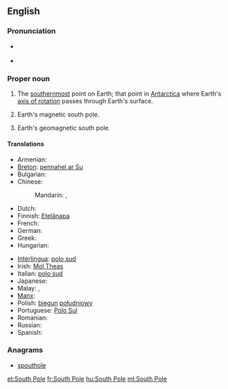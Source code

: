 {{also|south pole}}
==English==
{{wikipedia}}

===Pronunciation===
* {{a|UK}} {{IPA|/ˈsaʊθˌpəʊl/}}
* {{a|US}} {{IPA|/ˈsaʊθˌpoʊl/}}

===Proper noun===
{{en-proper noun|head=[[south|South]] [[pole|Pole]]}}

# {{geography}} The [[southernmost]] point on Earth; that point in [[Antarctica]] where Earth's [[axis of rotation]] passes through Earth's surface.
# {{geography}} Earth's magnetic south pole.
# {{geography}} Earth's geomagnetic south pole.

====Translations====
{{trans-top|the southernmost point on Earth}}
* Armenian: {{t-|hy|Հարավային բևեռ|tr=Haravayin beveṙ}}
* [[Breton]]: [[pennahel ar Su]] {{m}}
* Bulgarian: {{t|bg|Южен полюс|m|tr=Júžen póljus|sc=Cyrl}}
* Chinese:
*: Mandarin: {{t|zh|南極|sc=Hani}}, {{t|zh|南极|tr=nánjí|sc=Hani}}
* Dutch: {{t-|nl|Zuidpool|m}}
* Finnish: [[Etelänapa]]
* French: {{t|fr|pôle Sud|m}}
* German: {{t-|de|Südpol|m}}
* Greek: {{t|el|Νότιος Πόλος|m|tr=Nótios Pólos|sc=Grek}}
* Hungarian: {{t+|hu|Déli-sark}}
{{trans-mid}}
* [[Interlingua]]: [[polo sud]]
* Irish: [[Mol Theas]]
* Italian: [[polo sud]] {{m}}
* Japanese: {{t|ja|南極|tr=なんきょく, nankyoku|sc=Jpan}}
* Malay: {{t|ms|Kutub Janubi}}, {{t|ms|Kutub Selatan}}
* [[Manx]]: {{t|gv|Ard y Jiass|m}}
* Polish: [[biegun]] [[południowy]] {{m}}
* Portuguese: [[Pólo Sul]] {{m}}
* Romanian: {{t|ro|Polul Sud|m}}
* Russian: {{t|ru|Южный полюс|m|tr=Júžnyj póljus|sc=Cyrl}}
* Spanish: {{t|es|polo Sur|m}}
{{trans-bottom}}

===Anagrams===
* [[spouthole#English|spouthole]]

[[et:South Pole]]
[[fr:South Pole]]
[[hu:South Pole]]
[[ml:South Pole]]